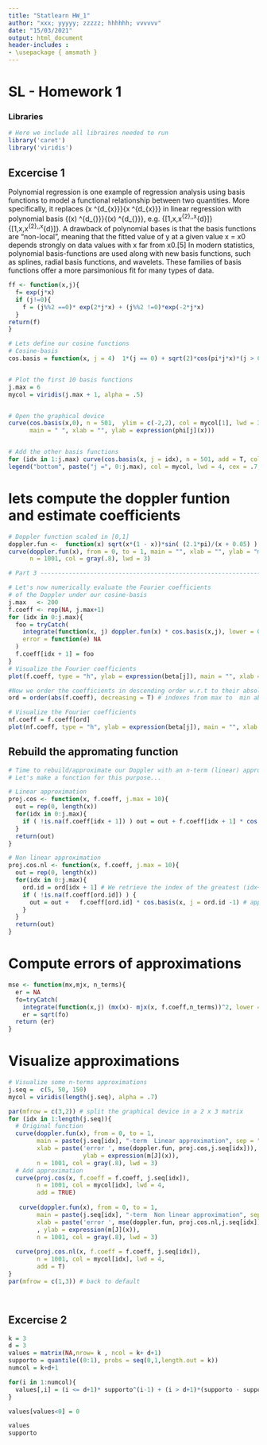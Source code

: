 ```yaml
---
title: "Statlearn HW_1"
author: "xxx; yyyyy; zzzzz; hhhhhh; vvvvvv"
date: "15/03/2021"
output: html_document
header-includes :
- \usepackage { amsmath }
---
```



# SL - Homework 1

### Libraries 

```r
# Here we include all libraires needed to run 
library('caret')
library('viridis')

```


## Excercise 1

Polynomial regression is one example of regression analysis using basis functions to model a functional relationship between two quantities. More specifically, it replaces {\displaystyle x\in \mathbb {R} ^{d_{x}}}{\displaystyle x\in \mathbb {R} ^{d_{x}}} in linear regression with polynomial basis {\displaystyle \varphi (x)\in \mathbb {R} ^{d_{\varphi }}}{\displaystyle \varphi (x)\in \mathbb {R} ^{d_{\varphi }}}, e.g. {\displaystyle [1,x]{\mathbin {\stackrel {\varphi }{\rightarrow }}}[1,x,x^{2},\ldots ,x^{d}]}{\displaystyle [1,x]{\mathbin {\stackrel {\varphi }{\rightarrow }}}[1,x,x^{2},\ldots ,x^{d}]}. A drawback of polynomial bases is that the basis functions are "non-local", meaning that the fitted value of y at a given value x = x0 depends strongly on data values with x far from x0.[5] In modern statistics, polynomial basis-functions are used along with new basis functions, such as splines, radial basis functions, and wavelets. These families of basis functions offer a more parsimonious fit for many types of data.



```r
ff <- function(x,j){
  f= exp(j*x)
  if (j!=0){
    f = (j%%2 ==0)* exp(2*j*x) + (j%%2 !=0)*exp(-2*j*x)
  }
return(f)
}
```


```r
# Lets define our cosine functions 
# Cosine-basis
cos.basis = function(x, j = 4)  1*(j == 0) + sqrt(2)*cos(pi*j*x)*(j > 0)


# Plot the first 10 basis functions
j.max = 6
mycol = viridis(j.max + 1, alpha = .5)


# Open the graphical device
curve(cos.basis(x,0), n = 501,  ylim = c(-2,2), col = mycol[1], lwd = 3,
      main = " ", xlab = "", ylab = expression(phi[j](x)))


# Add the other basis functions
for (idx in 1:j.max) curve(cos.basis(x, j = idx), n = 501, add = T, col = mycol[idx + 1], lwd = 3)
legend("bottom", paste("j =", 0:j.max), col = mycol, lwd = 4, cex = .7, bty = "n", horiz = T)


```
# lets compute the doppler funtion and estimate coefficients 

```r

# Doppler function scaled in [0,1]
doppler.fun <-  function(x) sqrt(x*(1 - x))*sin( (2.1*pi)/(x + 0.05) )
curve(doppler.fun(x), from = 0, to = 1, main = "", xlab = "", ylab = "m(x)",
      n = 1001, col = gray(.8), lwd = 3)

# Part 3 ------------------------------------------------------------------

# Let's now numerically evaluate the Fourier coefficients 
# of the Doppler under our cosine-basis
j.max   <- 200
f.coeff <- rep(NA, j.max+1)
for (idx in 0:j.max){
  foo = tryCatch(
    integrate(function(x, j) doppler.fun(x) * cos.basis(x,j), lower = 0, upper = 1, j = idx)$value,
    error = function(e) NA
  )
  f.coeff[idx + 1] = foo
}
# Visualize the Fourier coefficients
plot(f.coeff, type = "h", ylab = expression(beta[j]), main = "", xlab = "")


```
```r
#Now we order the coefficients in descending order w.r.t to their absolute value
ord = order(abs(f.coeff), decreasing = T) # indexes from max to  min abslute value

# Visualize the Fourier coefficients
nf.coeff = f.coeff[ord]
plot(nf.coeff, type = "h", ylab = expression(beta[j]), main = "", xlab = "")
```


## Rebuild the appromating function 

```r
# Time to rebuild/approximate our Doppler with an n-term (linear) approximation.
# Let's make a function for this purpose...

# Linear approximation
proj.cos <- function(x, f.coeff, j.max = 10){
  out = rep(0, length(x))
  for(idx in 0:j.max){
    if ( !is.na(f.coeff[idx + 1]) ) out = out + f.coeff[idx + 1] * cos.basis(x, j = idx)
  }
  return(out)
}

# Non linear approximation
proj.cos.nl <- function(x, f.coeff, j.max = 10){
  out = rep(0, length(x))
  for(idx in 0:j.max){
    ord.id = ord[idx + 1] # We retrieve the index of the greatest (idx+1)-th greatest coefficient in absolute value
    if ( !is.na(f.coeff[ord.id]) ) {
      out = out +   f.coeff[ord.id] * cos.basis(x, j = ord.id -1) # apply the basis function retrieving coeff at right index
    }
  }
  return(out)
}

```

# Compute errors of approximations

```r
mse <- function(mx,mjx, n_terms){
  er = NA
  fo=tryCatch(
    integrate(function(x,j) (mx(x)- mjx(x, f.coeff,n_terms))^2, lower = 0, upper = 1)$value, error = function(e) NA )
    er = sqrt(fo)
  return (er)
}


```



# Visualize approximations

```r
# Visualize some n-terms approximations
j.seq =  c(5, 50, 150)
mycol = viridis(length(j.seq), alpha = .7)

par(mfrow = c(3,2)) # split the graphical device in a 2 x 3 matrix
for (idx in 1:length(j.seq)){
  # Original function
  curve(doppler.fun(x), from = 0, to = 1, 
        main = paste(j.seq[idx], "-term  Linear approximation", sep = ""),
        xlab = paste('error ', mse(doppler.fun, proj.cos,j.seq[idx])), 
                     ylab = expression(m[J](x)),
        n = 1001, col = gray(.8), lwd = 3)
  # Add approximation
  curve(proj.cos(x, f.coeff = f.coeff, j.seq[idx]),
        n = 1001, col = mycol[idx], lwd = 4,
        add = TRUE)
  
   curve(doppler.fun(x), from = 0, to = 1, 
        main = paste(j.seq[idx], "-term  Non linear approximation", sep = ""),
        xlab = paste('error ', mse(doppler.fun, proj.cos.nl,j.seq[idx]))
        , ylab = expression(m[J](x)),
        n = 1001, col = gray(.8), lwd = 3)
   
  curve(proj.cos.nl(x, f.coeff = f.coeff, j.seq[idx]),
        n = 1001, col = mycol[idx], lwd = 4,
        add = T)
}
par(mfrow = c(1,3)) # back to default




```





## Excercise 2

```r
k = 3
d = 3
values = matrix(NA,nrow= k , ncol = k+ d+1)
supporto = quantile((0:1), probs = seq(0,1,length.out = k))
numcol = k+d+1

for(i in 1:numcol){
  values[,i] = (i <= d+1)* supporto^(i-1) + (i > d+1)*(supporto - supporto[max(1,(i-d-1))])^d
}

values[values<0] = 0

values
supporto
```





